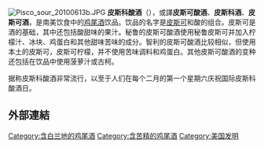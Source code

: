 {{Unreferenced|time=2013-06-26T17:47:48+00:00 }}
[[File:Pisco_sour_20100613b.JPG|thumb]]
'''皮斯科酸酒'''（{{lang-en|'''Pisco Sour'''}}），或譯'''皮斯可酸酒'''、'''皮斯科酒'''、'''皮斯可酒'''，是南美饮食中的[[鸡尾酒|鸡尾酒]]饮品。饮品的名字是[[皮斯可|皮斯可]]和酸的组合。皮斯可是酒的基础，其中还包括酸甜味的果汁。秘鲁的皮斯可酸酒使用秘鲁皮斯可并加入柠檬汁、冰块、鸡蛋白和其他甜味苦味的成分。智利的皮斯可酸酒比较相似，但使用本土的皮斯可，皮斯可柠檬，并不使用苦味调料和鸡蛋白。其他皮斯可酸酒的变种还包括在饮品中使用菠萝汁或古柯。

据称皮斯科酸酒非常流行，以至于人们在每个二月的第一个星期六庆祝国际皮斯科酸酒日。

==外部連結==
{{Commonscat-inline|Pisco sour}}

{{国际调酒师协会官方鸡尾酒}}
{{Authority control}}
[[Category:含白兰地的鸡尾酒|Category:含白兰地的鸡尾酒]]
[[Category:含苦精的鸡尾酒|Category:含苦精的鸡尾酒]]
[[Category:美国发明|Category:美国发明]]